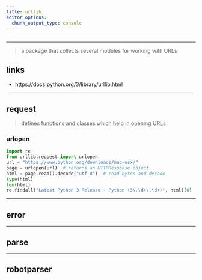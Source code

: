 ```yaml
---
title: urllib
editor_options: 
  chunk_output_type: console
---
```


```r
```

*********************************************************************

> a package that collects several modules for working with URLs

<!-- ********************************************************************* -->

<!-- ## faqs -->

<!-- ********************************************************************* -->

## links

* https://docs.python.org/3/library/urllib.html

<!-- ********************************************************************* -->

<!-- ## setup -->

<!-- ```{python} -->
<!-- import urllib -->
<!-- urllib.__version__ -->
<!-- ``` -->


<!-- ********************************************************************* -->

<!-- ## basics -->

<!-- ```python -->
<!-- # TODO -->
<!-- ``` -->


*********************************************************************

## request

> defines functions and classes which help in opening URLs

### urlopen

```python
import re
from urllib.request import urlopen
url = "https://www.python.org/downloads/mac-osx/"
page = urlopen(url)  # returns an HTTPResponse object
html = page.read().decode("utf-8")  # read bytes and decode
type(html)
len(html)
re.findall("Latest Python 3 Release - Python (3\.\d+\.\d+)", html)[0]
```

*********************************************************************

## error


*********************************************************************

## parse


*********************************************************************

## robotparser

